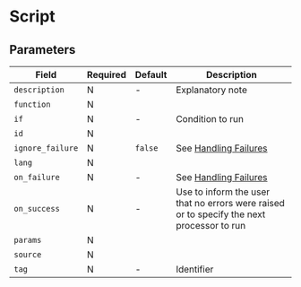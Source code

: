 
# Script

## Parameters

|Field|Required|Default|Description|
|---|---|---|---|
|`description`|N|-|Explanatory note|
|`function`|N|||
|`if`|N|-|Condition to run|
|`id`|N|||
|`ignore_failure`|N|`false`|See [Handling Failures](../handling-failures.mdx)|
|`lang`|N|||
|`on_failure`|N|-|See [Handling Failures](../handling-failures.mdx)|
|`on_success`|N|-|Use to inform the user that no errors were raised or to specify the next processor to run|
|`params`|N|||
|`source`|N|||
|`tag`|N|-|Identifier|

